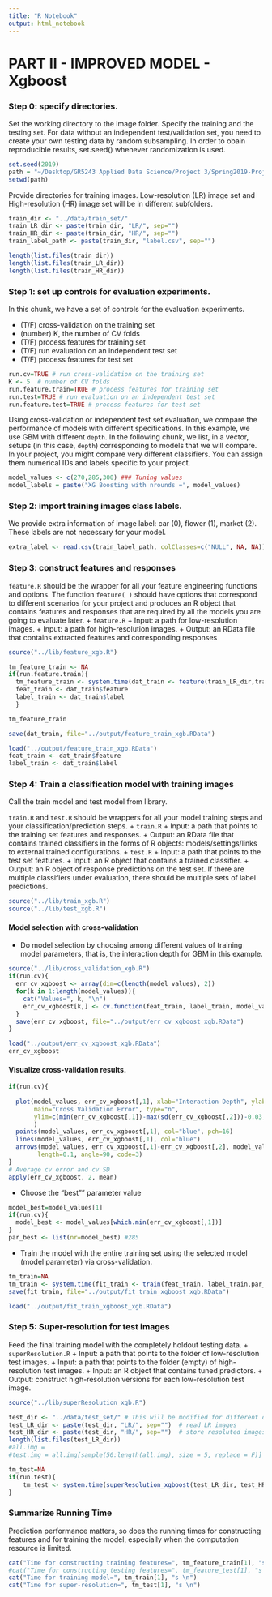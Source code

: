 ```yaml
---
title: "R Notebook"
output: html_notebook
---
```


# PART II - IMPROVED MODEL - Xgboost

### Step 0: specify directories.

Set the working directory to the image folder. Specify the training and the testing set. For data without an independent test/validation set, you need to create your own testing data by random subsampling. In order to obain reproducible results, set.seed() whenever randomization is used. 

```r
set.seed(2019)
path = "~/Desktop/GR5243 Applied Data Science/Project 3/Spring2019-Proj3-spring2019-proj3-grp5"
setwd(path)
```

Provide directories for training images. Low-resolution (LR) image set and High-resolution (HR) image set will be in different subfolders. 
```r
train_dir <- "../data/train_set/" 
train_LR_dir <- paste(train_dir, "LR/", sep="")
train_HR_dir <- paste(train_dir, "HR/", sep="")
train_label_path <- paste(train_dir, "label.csv", sep="") 

length(list.files(train_dir))
length(list.files(train_LR_dir))
length(list.files(train_HR_dir))
```

### Step 1: set up controls for evaluation experiments.

In this chunk, we have a set of controls for the evaluation experiments. 

+ (T/F) cross-validation on the training set
+ (number) K, the number of CV folds
+ (T/F) process features for training set
+ (T/F) run evaluation on an independent test set
+ (T/F) process features for test set

```r
run.cv=TRUE # run cross-validation on the training set
K <- 5  # number of CV folds
run.feature.train=TRUE # process features for training set
run.test=TRUE # run evaluation on an independent test set
run.feature.test=TRUE # process features for test set
```

Using cross-validation or independent test set evaluation, we compare the performance of models with different specifications. In this example, we use GBM with different `depth`. In the following chunk, we list, in a vector, setups (in this case, `depth`) corresponding to models that we will compare. In your project, you might compare very different classifiers. You can assign them numerical IDs and labels specific to your project. 

```r
model_values <- c(270,285,300) ### Tuning values
model_labels = paste("XG Boosting with nrounds =", model_values)
```

### Step 2: import training images class labels.

We provide extra information of image label: car (0), flower (1), market (2). These labels are not necessary for your model.

```r
extra_label <- read.csv(train_label_path, colClasses=c("NULL", NA, NA))
```

### Step 3: construct features and responses

`feature.R` should be the wrapper for all your feature engineering functions and options. The function `feature( )` should have options that correspond to different scenarios for your project and produces an R object that contains features and responses that are required by all the models you are going to evaluate later. 
+ `feature.R`
  + Input: a path for low-resolution images.
  + Input: a path for high-resolution images.
  + Output: an RData file that contains extracted features and corresponding responses

```r
source("../lib/feature_xgb.R")

tm_feature_train <- NA
if(run.feature.train){
  tm_feature_train <- system.time(dat_train <- feature(train_LR_dir,train_HR_dir))
  feat_train <- dat_train$feature
  label_train <- dat_train$label
  }

tm_feature_train

save(dat_train, file="../output/feature_train_xgb.RData")

load("../output/feature_train_xgb.RData")
feat_train <- dat_train$feature
label_train <- dat_train$label

```


### Step 4: Train a classification model with training images

Call the train model and test model from library. 

`train.R` and `test.R` should be wrappers for all your model training steps and your classification/prediction steps. 
+ `train.R`
  + Input: a path that points to the training set features and responses.
  + Output: an RData file that contains trained classifiers in the forms of R objects: models/settings/links to external trained configurations.
+ `test.R`
  + Input: a path that points to the test set features.
  + Input: an R object that contains a trained classifier.
  + Output: an R object of response predictions on the test set. If there are multiple classifiers under evaluation, there should be multiple sets of label predictions. 
```r
source("../lib/train_xgb.R")
source("../lib/test_xgb.R")
```

#### Model selection with cross-validation

* Do model selection by choosing among different values of training model parameters, that is, the interaction depth for GBM in this example. 
```r
source("../lib/cross_validation_xgb.R")
if(run.cv){
  err_cv_xgboost <- array(dim=c(length(model_values), 2))
  for(k in 1:length(model_values)){
    cat("Values=", k, "\n")
    err_cv_xgboost[k,] <- cv.function(feat_train, label_train, model_values[k],K)
  }
  save(err_cv_xgboost, file="../output/err_cv_xgboost_xgb.RData")
}

load("../output/err_cv_xgboost_xgb.RData")
err_cv_xgboost
```


#### Visualize cross-validation results. 

```r
if(run.cv){
  
  plot(model_values, err_cv_xgboost[,1], xlab="Interaction Depth", ylab="CV Error",
       main="Cross Validation Error", type="n", 
       ylim=c(min(err_cv_xgboost[,1])-max(sd(err_cv_xgboost[,2]))-0.03, max(err_cv_xgboost[,1])+max(sd(err_cv_xgboost[,2]))+0.03)
       )
  points(model_values, err_cv_xgboost[,1], col="blue", pch=16)
  lines(model_values, err_cv_xgboost[,1], col="blue")
  arrows(model_values, err_cv_xgboost[,1]-err_cv_xgboost[,2], model_values, err_cv_xgboost[,1]+err_cv_xgboost[,2], 
        length=0.1, angle=90, code=3)
}
# Average cv error and cv SD
apply(err_cv_xgboost, 2, mean)
```


* Choose the "best"" parameter value
```r
model_best=model_values[1]
if(run.cv){
  model_best <- model_values[which.min(err_cv_xgboost[,1])]
}
par_best <- list(nr=model_best) #285
```

* Train the model with the entire training set using the selected model (model parameter) via cross-validation.
```r
tm_train=NA
tm_train <- system.time(fit_train <- train(feat_train, label_train,par_best))
save(fit_train, file="../output/fit_train_xgboost_xgb.RData")

load("../output/fit_train_xgboost_xgb.RData")
```

### Step 5: Super-resolution for test images

Feed the final training model with the completely holdout testing data. 
+ `superResolution.R`
  + Input: a path that points to the folder of low-resolution test images.
  + Input: a path that points to the folder (empty) of high-resolution test images.
  + Input: an R object that contains tuned predictors.
  + Output: construct high-resolution versions for each low-resolution test image.
  
```r
source("../lib/superResolution_xgb.R")

test_dir <- "../data/test_set/" # This will be modified for different data sets.
test_LR_dir <- paste(test_dir, "LR/", sep="")  # read LR images
test_HR_dir <- paste(test_dir, "HR/", sep="")  # store resoluted images
length(list.files(test_LR_dir))
#all.img = 
#test.img = all.img[sample(50:length(all.img), size = 5, replace = F)]

tm_test=NA
if(run.test){
    tm_test <- system.time(superResolution_xgboost(test_LR_dir, test_HR_dir, fit_train))
}
```

### Summarize Running Time

Prediction performance matters, so does the running times for constructing features and for training the model, especially when the computation resource is limited. 
```r
cat("Time for constructing training features=", tm_feature_train[1], "s \n")
#cat("Time for constructing testing features=", tm_feature_test[1], "s \n")
cat("Time for training model=", tm_train[1], "s \n")
cat("Time for super-resolution=", tm_test[1], "s \n")
```


